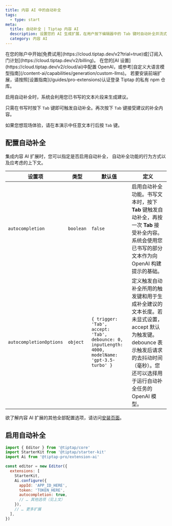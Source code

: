 ```yaml
---
title: 内容 AI 中的自动补全
tags:
  - type: start
meta:
  title: 自动补全 | Tiptap 内容 AI
  description: 设置您的 AI 生成扩展，在用户按下编辑器中的 Tab 键时自动补全并流式传输文本。更多内容请查看文档！
  category: 内容 AI
---
```



<Requirements>
    <RequirementItem label="1. 激活试用或订阅">
        在您的账户中开始[免费试用](https://cloud.tiptap.dev/v2?trial=true)或[订阅入门计划](https://cloud.tiptap.dev/v2/billing)。
    </RequirementItem>
    <RequirementItem label="2. 集成 AI 提供商">
        在您的[AI 设置](https://cloud.tiptap.dev/v2/cloud/ai)中配置 OpenAI，或参考[自定义大语言模型指南](/content-ai/capabilities/generation/custom-llms)。
    </RequirementItem>
    <RequirementItem label="3. 从私有仓库安装">
        若要安装前端扩展，请按照[设置指南](/guides/pro-extensions)认证登录 Tiptap 的私有 npm 仓库。
    </RequirementItem>
</Requirements>

启用自动补全时，系统会利用您已书写的文本片段来生成建议。

只需在书写时按下 `Tab` 键即可触发自动补全。再次按下 `Tab` 键接受建议的补全内容。

如果您想现场体验，请在本演示中任意文本行后按 `Tab` 键。

<CodeDemo isPro path="/Extensions/AiAutocompletion" />

## 配置自动补全

集成内容 AI 扩展时，您可以指定是否启用自动补全，
自动补全功能的行为方式以及应考虑的上下文。

| 设置项                  | 类型       | 默认值                                                                                          | 定义                                                                                                                                                                                                                                                         |
| ----------------------- | ---------- | ---------------------------------------------------------------------------------------------- | ------------------------------------------------------------------------------------------------------------------------------------------------------------------------------------------------------------------------------------------------------------ |
| `autocompletion`        | `boolean`  | `false`                                                                                         | 启用自动补全功能。书写文本时，按下 **Tab** 键触发自动补全，再按一次 **Tab** 接受补全内容。系统会使用您已书写的部分文本作为向 OpenAI 构建提示的基础。                                                                                                       |
| `autocompletionOptions` | `object`   | `{ trigger: 'Tab', accept: 'Tab', debounce: 0, inputLength: 4000, modelName: 'gpt-3.5-turbo' }` | 定义触发自动补全所用的触发键和用于生成补全建议的文本长度。若未显式设置，accept 默认为触发键。debounce 表示触发后请求的去抖动时间（毫秒）。您还可以选择用于运行自动补全任务的 OpenAI 模型。                                                                    |

欲了解内容 AI 扩展的其他全部配置选项，请访问[安装页面](/content-ai/capabilities/generation/install#configure-the-extension)。

## 启用自动补全

```js
import { Editor } from '@tiptap/core'
import StarterKit from '@tiptap/starter-kit'
import Ai from '@tiptap-pro/extension-ai'

const editor = new Editor({
  extensions: [
    StarterKit,
    Ai.configure({
      appId: 'APP_ID_HERE',
      token: 'TOKEN_HERE',
      autocompletion: true,
      // … 其他选项（见上文）
    }),
    // … 更多扩展
  ],
})
```